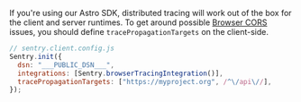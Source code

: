 If you're using our Astro SDK, distributed tracing will work out of the box for the client and server runtimes.
To get around possible [Browser CORS](https://developer.mozilla.org/en-US/docs/Web/HTTP/CORS) issues, you should define `tracePropagationTargets` on the client-side.

```javascript
// sentry.client.config.js
Sentry.init({
  dsn: "___PUBLIC_DSN___",
  integrations: [Sentry.browserTracingIntegration()],
  tracePropagationTargets: ["https://myproject.org", /^\/api\//],
});
```
